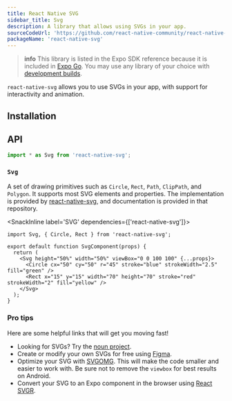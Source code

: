 ```yaml
---
title: React Native SVG
sidebar_title: Svg
description: A library that allows using SVGs in your app.
sourceCodeUrl: 'https://github.com/react-native-community/react-native-svg'
packageName: 'react-native-svg'
---
```



> **info** This library is listed in the Expo SDK reference because it is included in [Expo Go](https://expo.dev/go). You may use any library of your choice with [development builds](/develop/development-builds/introduction/).

`react-native-svg` allows you to use SVGs in your app, with support for interactivity and animation.

<PlatformsSection android emulator ios simulator web />

## Installation

<APIInstallSection href="https://github.com/react-native-community/react-native-svg#with-react-native-cli" />

## API

```js
import * as Svg from 'react-native-svg';
```

### `Svg`

A set of drawing primitives such as `Circle`, `Rect`, `Path`,
`ClipPath`, and `Polygon`. It supports most SVG elements and properties.
The implementation is provided by [react-native-svg](https://github.com/react-native-community/react-native-svg), and documentation is provided in that repository.

<SnackInline label='SVG' dependencies={['react-native-svg']}>

```tsx
import Svg, { Circle, Rect } from 'react-native-svg';

export default function SvgComponent(props) {
  return (
    <Svg height="50%" width="50%" viewBox="0 0 100 100" {...props}>
      <Circle cx="50" cy="50" r="45" stroke="blue" strokeWidth="2.5" fill="green" />
      <Rect x="15" y="15" width="70" height="70" stroke="red" strokeWidth="2" fill="yellow" />
    </Svg>
  );
}
```

</SnackInline>

### Pro tips

Here are some helpful links that will get you moving fast!

- Looking for SVGs? Try the [noun project](https://thenounproject.com/).
- Create or modify your own SVGs for free using [Figma](https://www.figma.com/).
- Optimize your SVG with [SVGOMG](https://jakearchibald.github.io/svgomg/). This will make the code smaller and easier to work with. Be sure not to remove the `viewbox` for best results on Android.
- Convert your SVG to an Expo component in the browser using [React SVGR](https://react-svgr.com/playground/?native=true&typescript=true).
